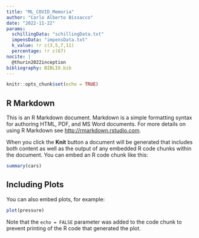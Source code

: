 ```yaml
---
title: "ML_COVID_Memoria"
author: "Carlo Alberto Bissacco"
date: "2022-11-22"
params:
  schillingData: "schillingData.txt"
  impensData: "impensData.txt"
  k_value: !r c(3,5,7,11)
  percentage: !r c(67)     
nocite: |
  @thurin2022inception
bibliography: BIBLIO.bib
---
```









```r
knitr::opts_chunk$set(echo = TRUE)
```

## R Markdown

This is an R Markdown document. Markdown is a simple formatting syntax for authoring HTML, PDF, and MS Word documents. For more details on using R Markdown see <http://rmarkdown.rstudio.com>.

When you click the **Knit** button a document will be generated that includes both content as well as the output of any embedded R code chunks within the document. You can embed an R code chunk like this:

```r
summary(cars)
```

## Including Plots

You can also embed plots, for example:

```r
plot(pressure)
```

Note that the `echo = FALSE` parameter was added to the code chunk to prevent printing of the R code that generated the plot.
